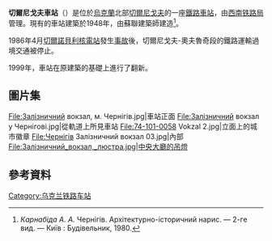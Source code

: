 {{noteTA|G1=地名}}
{{Infobox station 
| name          = 切爾尼戈夫車站<br>Станція Чернігів
| type          = 
| style         = 
| image         = Железнодорожный вокзал. Чернигов.jpg
| image_size    = 
| image_caption = 
| address       = {{UKR}}[[切爾尼戈夫省|切爾尼戈夫省]][[切爾尼戈夫|切爾尼戈夫]]
| coordinates   = 
| line          = 
| other         = 
| structure     = 
| platform      = 4
| depth         = 
| levels        = 
| tracks        = 
| parking       = 
| bicycle       = 
| baggage_check = 
| opened        = 1893年
| closed        = 
| rebuilt       = 1950年
| electrified   = 
| ADA           = 
| code          = 
| owned         = 
| zone          = 
| smartcardname = 
| smartcardstatus = 
| former        = 
| passengers    = 
| pass_year     = 
| pass_percent  = 
| pass_system   = 
| mpassengers   = 
| services      = 
| map_locator   = 
}}

'''切爾尼戈夫車站'''（{{lang-uk|Станція Чернігів}}）是位於[[烏克蘭|烏克蘭]]北部[[切爾尼戈夫|切爾尼戈夫]]的一座[[鐵路車站|鐵路車站]]，由[[西南铁路局|西南铁路局]]管理。現有的車站建築於1948年，由蘇聯建築師{{link-ru|格拉納特金·根納季·伊万諾維奇|Гранаткин, Геннадий Иванович}}建造<ref>''Карнабіда А. А.'' Чернігів. Архітектурно-історичний нарис. — 2-ге вид. — Київ : Будівельник, 1980.{{ref-uk}}</ref>。

1986年4月[[切爾諾貝利核電站|切爾諾貝利核電站]]發生[[切尔诺贝利核事故|事故]]後，切爾尼戈夫-奧夫魯奇段的鐵路運輸過境交通被停止。

1999年，車站在原建築的基礎上進行了翻新。

==圖片集==
<gallery mode="packed" caption="切爾尼戈夫車站">
File:Залізничний вокзал, м. Чернігів.jpg|車站正面
File:Залізничний вокзал у Чернігові.jpg|從軌道上所見車站
File:74-101-0058 Vokzal 2.jpg|立面上的城市徽章
File:Чернігів Залізничний вокзал 03.jpg|內部
File:Залізничний_вокзал,_люстра.jpg|中央大廳的吊燈
</gallery>

==參考資料==
{{reflist}}

[[Category:乌克兰铁路车站|Category:乌克兰铁路车站]]